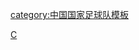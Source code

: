 {{National squad
 | name      = 2014年亚运会男子足球中国参赛名单
 | bg        = #EE1C25
 | fg        = yellow
 | bordercolor = yellow
 | country   = CHN
 | team link = 中国国家奥林匹克足球队
 | title     = 中国队参赛名单
 | flag      = the People's Republic of China
 | comp link = 2014年亚洲运动会男子足球比赛
 | comp      = 2014年亚运会男子足球比赛
 | p1        = [[方镜淇]]
 | p2        = [[李昂 (足球运动员)|李昂]]
 | p3        = [[曹海清]]
 | p4        = [[杨挺]]
 | p5        = [[石柯 (足球运动员)|石柯]] [[File:Captain sports.svg|15px]]
 | p6        = [[韩鹏飞 (足球运动员)|韩鹏飞]]
 | p7        = [[孙国文 (足球运动员)|孙国文]]
 | p8        = [[王睿 (1993年4月)|王睿]] 
 | p9        = [[杨超声]]
 | p10       = [[冯刚 (足球运动员)|冯刚]]
 | p11       = [[陶源 (足球运动员)|陶源]]
 | p12       = [[徐嘉敏]]
 | p13       = [[傅欢]]
 | p14       = [[常飞亚]]
 | p15       = [[廖力生]]
 | p16       = [[廖均健]]
 | p17       = [[谢鹏飞]]
 | p18       = [[张卫 (1993年1月)|张卫]]
 | p19       = [[郭皓]]
 | p20       = [[庄佳杰]]
 |coach      = [[傅博 (足球教练)|傅博]]
}}<noinclude>
[[category:中国国家足球队模板]]
[[Category:2014年亚运会男子足球参赛名单模板|C]]